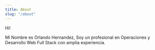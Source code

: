 ```yaml
---
title: About
slug: "/about"
---
```


Hi!

Mi Nombre es Orlando Hernandez, Soy un profesional en Operaciones y Desarrollo Web Full Stack con amplia experiencia.